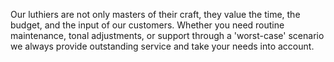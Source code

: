 Our luthiers are not only masters of their craft, they value
the time, the budget, and the input of our customers. Whether
you need routine maintenance, tonal adjustments, or support
through a 'worst-case' scenario we always provide outstanding
service and take your needs into account.
